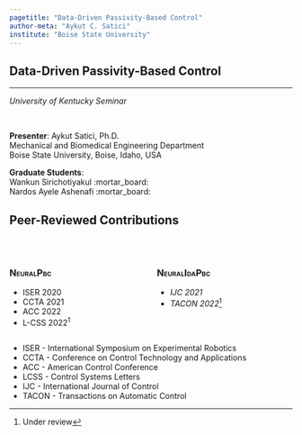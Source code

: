 ```yaml
---
pagetitle: "Data-Driven Passivity-Based Control"
author-meta: "Aykut C. Satici"
institute: "Boise State University"
---
```


## Data-Driven Passivity-Based Control {.center .smaller}
<!-- ###################################################################### -->

<hr>

*University of Kentucky Seminar*

<br/>

::: {layout="[120, 60]"}
__Presenter__: Aykut Satici, Ph.D. <br>
Mechanical and Biomedical Engineering Department <br>
Boise State University, Boise, Idaho, USA 

__Graduate Students__: <br/>
Wankun Sirichotiyakul :mortar_board: <br/>
Nardos Ayele Ashenafi :mortar_board: <br/>
:::

## Peer-Reviewed Contributions

<br>

:::: {.columns}
::: {.column width="50%"}
### <span style="font-variant:small-caps;">NeuralPbc</span>

<ul>
<li class="fragment highlight-red" data-fragment-index="0">ISER 2020</li>
<li class="fragment highlight-red" data-fragment-index="0">CCTA 2021</li>
<li class="fragment highlight-blue" data-fragment-index="0">ACC 2022</li>
<li class="fragment highlight-blue" data-fragment-index="0">L-CSS 2022<sup>1</sup></li>
</ul>

:::
::: {.column width="50%"}
### <span style="font-variant:small-caps;">NeuralIdaPbc</span>

<ul>
<li class="fragment highlight-red" data-fragment-index="0">*IJC 2021*</li>
<li class="fragment highlight-blue" data-fragment-index="0">*TACON 2022*[^underreview]</li>
</ul>
:::
::::

[^underreview]: Under review

::: {.notes}
* ISER - International Symposium on Experimental Robotics
* CCTA - Conference on Control Technology and Applications
* ACC - American Control Conference
* LCSS - Control Systems Letters
* IJC - International Journal of Control
* TACON - Transactions on Automatic Control
:::
